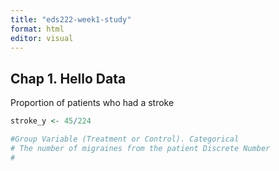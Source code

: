 ```yaml
---
title: "eds222-week1-study"
format: html
editor: visual
---
```


## Chap 1. Hello Data

Proportion of patients who had a stroke

```r
stroke_y <- 45/224

#Group Variable (Treatment or Control). Categorical
# The number of migraines from the patient Discrete Number
#


```
